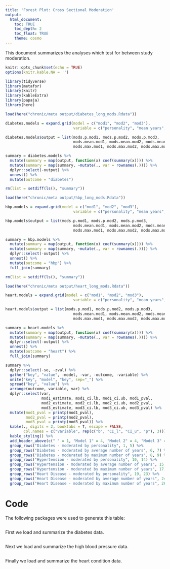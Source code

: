 ```yaml
---
title: 'Forest Plot: Cross Sectional Moderation'
output: 
  html_document:
    toc: TRUE
    toc_depth: 2
    toc_float: TRUE
    theme: cosmo
---
```


This document summarizes the analyses which test for between study moderation.

```r
knitr::opts_chunk$set(echo = TRUE)
options(knitr.kable.NA = '')
```


```r
library(tidyverse)
library(metafor)
library(knitr)
library(kableExtra)
library(papaja)
library(here)
```

```r
load(here("chronic/meta output/diabetes_long_mods.Rdata"))

diabetes.models = expand.grid(model = c("mod1", "mod2", "mod3"), 
                              variable = c("personality", "mean years", "max years"))

diabetes.models$output = list(mods.p.mod1, mods.p.mod2, mods.p.mod3,
                              mods.mean.mod1, mods.mean.mod2, mods.mean.mod3,
                              mods.max.mod1, mods.max.mod2, mods.max.mod3)

summary = diabetes.models %>%
  mutate(summary = map(output, function(x) coef(summary(x)))) %>%
  mutate(summary = map(summary, ~mutate(., var = rownames(.)))) %>%
  dplyr::select(-output) %>%
  unnest() %>%
  mutate(outcome = "diabetes")
```

```r
rm(list = setdiff(ls(), "summary"))

load(here("chronic/meta output/hbp_long_mods.Rdata"))

hbp.models = expand.grid(model = c("mod1", "mod2", "mod3"), 
                              variable = c("personality", "mean years", "max years"))

hbp.models$output = list(mods.p.mod1, mods.p.mod2, mods.p.mod3,
                              mods.mean.mod1, mods.mean.mod2, mods.mean.mod3,
                              mods.max.mod1, mods.max.mod2, mods.max.mod3)

summary = hbp.models %>%
  mutate(summary = map(output, function(x) coef(summary(x)))) %>%
  mutate(summary = map(summary, ~mutate(., var = rownames(.)))) %>%
  dplyr::select(-output) %>%
  unnest() %>%
  mutate(outcome = "hbp") %>%
  full_join(summary)
```

```r
rm(list = setdiff(ls(), "summary"))

load(here("chronic/meta output/heart_long_mods.Rdata"))

heart.models = expand.grid(model = c("mod1", "mod2", "mod3"), 
                              variable = c("personality", "mean years", "max years"))

heart.models$output = list(mods.p.mod1, mods.p.mod2, mods.p.mod3,
                              mods.mean.mod1, mods.mean.mod2, mods.mean.mod3,
                              mods.max.mod1, mods.max.mod2, mods.max.mod3)

summary = heart.models %>%
  mutate(summary = map(output, function(x) coef(summary(x)))) %>%
  mutate(summary = map(summary, ~mutate(., var = rownames(.)))) %>%
  dplyr::select(-output) %>%
  unnest() %>%
  mutate(outcome = "heart") %>%
  full_join(summary)
```

```r
summary %>%
  dplyr::select(-se, -zval) %>%
  gather("key", "value", -model, -var, -outcome, -variable) %>%
  unite("key", "model", "key", sep="_") %>%
  spread("key", "value") %>%
  arrange(outcome, variable, var) %>%
  dplyr::select(var, 
                mod1_estimate, mod1_ci.lb, mod1_ci.ub, mod1_pval,
                mod2_estimate, mod2_ci.lb, mod2_ci.ub, mod2_pval,
                mod3_estimate, mod3_ci.lb, mod3_ci.ub, mod3_pval) %>%
  mutate(mod1_pval = printp(mod1_pval),
         mod2_pval = printp(mod2_pval),
         mod3_pval = printp(mod3_pval)) %>%
  kable(., digits = 2, booktabs = T, escape = FALSE, 
        col.names = c("Variable", rep(c("b", "CI_l", "CI_u", "p"), 3))) %>%
  kable_styling() %>%
  add_header_above(c(" " = 1, "Model 1" = 4, "Model 2" = 4, "Model 3" = 4)) %>%
  group_rows("Diabetes - moderated by personality", 1, 5) %>%
  group_rows("Diabetes - moderated by average number of years", 6, 7) %>%
  group_rows("Diabetes - moderated by maximum number of years", 8, 9) %>%
  group_rows("Hypertension - moderated by personality", 10, 14) %>%
  group_rows("Hypertension - moderated by average number of years", 15, 16) %>%
  group_rows("Hypertension - moderated by maximum number of years", 17, 18) %>%
  group_rows("Heart Disease - moderated by personality", 19, 23) %>%
  group_rows("Heart Disease - moderated by average number of years", 24, 25) %>%
  group_rows("Heart Disease - moderated by maximum number of years", 26, 27) 
```

# Code

The following packages were used to generate this table: 

```r
```
First we load and summarize the diabetes data.
```r
```

Next we load and summarize the high blood pressure data.
```r
```

Finally we load and summarize the heart condition data.
```r
```

```r
```


